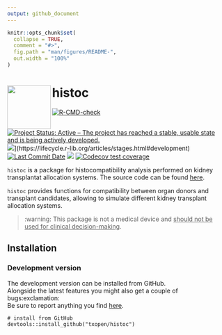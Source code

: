 ```yaml
---
output: github_document
---
```


<!-- README.md is generated from README.Rmd. Please edit that file -->

```r
knitr::opts_chunk$set(
  collapse = TRUE,
  comment = "#>",
  fig.path = "man/figures/README-",
  out.width = "100%"
)
```

# histoc <img src="man/figures/logo.png" height="100" width="100" align="left"/>


<!-- badges: start -->
[![R-CMD-check](https://github.com/txopen/histoc/workflows/R-CMD-check/badge.svg)](https://github.com/txopen/histoc/actions)
[![Project Status: Active – The project has reached a stable, usable state and is being actively developed.](https://www.repostatus.org/badges/latest/active.svg)](https://www.repostatus.org/#active)
![](https://img.shields.io/badge/lifecycle-development-yellow.svg)](https://lifecycle.r-lib.org/articles/stages.html#development)
[![Last Commit Date](https://img.shields.io/github/last-commit/txopen/histoc.svg)](https://github.com/txopen/histoc/commits/main)
[![](https://img.shields.io/badge/lifecycle-experimental-orange.svg)](https://lifecycle.r-lib.org/articles/stages.html#experimental)
[![Codecov test coverage](https://codecov.io/gh/txopen/histoc/branch/main/graph/badge.svg)](https://app.codecov.io/gh/txopen/histoc?branch=main)
<!-- badges: end -->

`histoc` is a package for histocompatibility analysis performed on kidney transplantat allocation systems. 
The source code can be found [here](https://txopen.github.io/histoc/).

`histoc` provides functions for compatibility between organ donors and transplant candidates, allowing to simulate different kidney transplant allocation systems.

> :warning: This package is not a medical device and <ins>should not be used for clinical decision-making</ins>.

## Installation

### Development version 

The development version can be installed from GitHub.  
Alongside the latest features you might also get a couple of bugs:exclamation:  
Be sure to report anything you find [here](https://github.com/txopen/histoc/issues).

```
# install from GitHub
devtools::install_github("txopen/histoc")
```
